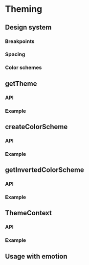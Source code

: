 
# Theming

## Design system
### Breakpoints
### Spacing
### Color schemes
<ColorPreview />

## getTheme
### API
### Example

## createColorScheme
### API
### Example

## getInvertedColorScheme
### API
### Example

## ThemeContext
### API
### Example

## Usage with emotion
